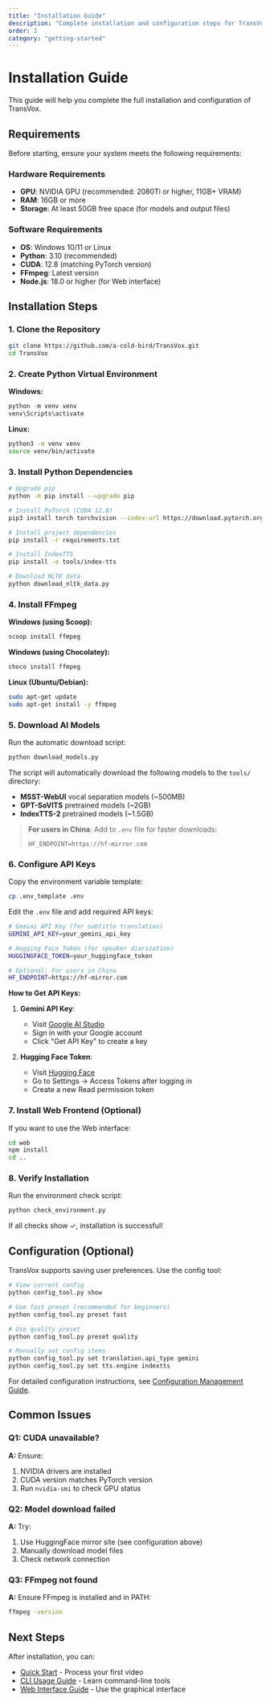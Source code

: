 ```yaml
---
title: "Installation Guide"
description: "Complete installation and configuration steps for TransVox"
order: 2
category: "getting-started"
---
```


# Installation Guide

This guide will help you complete the full installation and configuration of TransVox.

## Requirements

Before starting, ensure your system meets the following requirements:

### Hardware Requirements
- **GPU**: NVIDIA GPU (recommended: 2080Ti or higher, 11GB+ VRAM)
- **RAM**: 16GB or more
- **Storage**: At least 50GB free space (for models and output files)

### Software Requirements
- **OS**: Windows 10/11 or Linux
- **Python**: 3.10 (recommended)
- **CUDA**: 12.8 (matching PyTorch version)
- **FFmpeg**: Latest version
- **Node.js**: 18.0 or higher (for Web interface)

## Installation Steps

### 1. Clone the Repository

```bash
git clone https://github.com/a-cold-bird/TransVox.git
cd TransVox
```

### 2. Create Python Virtual Environment

**Windows:**

```powershell
python -m venv venv
venv\Scripts\activate
```

**Linux:**

```bash
python3 -m venv venv
source venv/bin/activate
```

### 3. Install Python Dependencies

```bash
# Upgrade pip
python -m pip install --upgrade pip

# Install PyTorch (CUDA 12.8)
pip3 install torch torchvision --index-url https://download.pytorch.org/whl/cu128

# Install project dependencies
pip install -r requirements.txt

# Install IndexTTS
pip install -e tools/index-tts

# Download NLTK data
python download_nltk_data.py
```

### 4. Install FFmpeg

**Windows (using Scoop):**

```powershell
scoop install ffmpeg
```

**Windows (using Chocolatey):**

```powershell
choco install ffmpeg
```

**Linux (Ubuntu/Debian):**

```bash
sudo apt-get update
sudo apt-get install -y ffmpeg
```

### 5. Download AI Models

Run the automatic download script:

```bash
python download_models.py
```

The script will automatically download the following models to the `tools/` directory:

- **MSST-WebUI** vocal separation models (~500MB)
- **GPT-SoVITS** pretrained models (~2GB)
- **IndexTTS-2** pretrained models (~1.5GB)

> **For users in China**: Add to `.env` file for faster downloads:
> ```
> HF_ENDPOINT=https://hf-mirror.com
> ```

### 6. Configure API Keys

Copy the environment variable template:

```bash
cp .env_template .env
```

Edit the `.env` file and add required API keys:

```bash
# Gemini API Key (for subtitle translation)
GEMINI_API_KEY=your_gemini_api_key

# Hugging Face Token (for speaker diarization)
HUGGINGFACE_TOKEN=your_huggingface_token

# Optional: For users in China
HF_ENDPOINT=https://hf-mirror.com
```

**How to Get API Keys:**

1. **Gemini API Key**:
   - Visit [Google AI Studio](https://aistudio.google.com/)
   - Sign in with your Google account
   - Click "Get API Key" to create a key

2. **Hugging Face Token**:
   - Visit [Hugging Face](https://huggingface.co/)
   - Go to Settings → Access Tokens after logging in
   - Create a new Read permission token

### 7. Install Web Frontend (Optional)

If you want to use the Web interface:

```bash
cd web
npm install
cd ..
```

### 8. Verify Installation

Run the environment check script:

```bash
python check_environment.py
```

If all checks show ✓, installation is successful!

## Configuration (Optional)

TransVox supports saving user preferences. Use the config tool:

```bash
# View current config
python config_tool.py show

# Use fast preset (recommended for beginners)
python config_tool.py preset fast

# Use quality preset
python config_tool.py preset quality

# Manually set config items
python config_tool.py set translation.api_type gemini
python config_tool.py set tts.engine indextts
```

For detailed configuration instructions, see [Configuration Management Guide](/docs/configuration/config-file).

## Common Issues

### Q1: CUDA unavailable?

**A:** Ensure:
1. NVIDIA drivers are installed
2. CUDA version matches PyTorch version
3. Run `nvidia-smi` to check GPU status

### Q2: Model download failed

**A:** Try:
1. Use HuggingFace mirror site (see configuration above)
2. Manually download model files
3. Check network connection

### Q3: FFmpeg not found

**A:** Ensure FFmpeg is installed and in PATH:
```bash
ffmpeg -version
```

## Next Steps

After installation, you can:

- [Quick Start](/docs/getting-started/quick-start) - Process your first video
- [CLI Usage Guide](/docs/guide/cli-usage) - Learn command-line tools
- [Web Interface Guide](/docs/guide/web-interface) - Use the graphical interface
